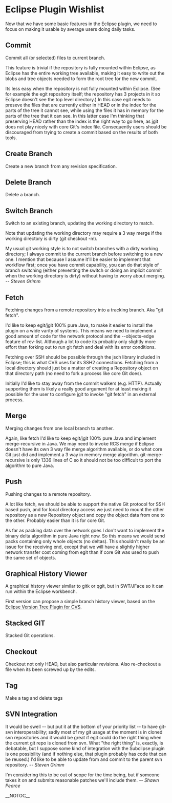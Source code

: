 = Eclipse Plugin Wishlist =

Now that we have some basic features in the Eclipse plugin, we need to focus on making it usable by average users doing daily tasks.

== Commit ==

Commit all (or selected) files to current branch.

This feature is trivial if the repository is fully mounted within Eclipse, as Eclipse has the entire working tree available, making it easy to write out the blobs and tree objects needed to form the root tree for the new commit.

Its less easy when the repository is not fully mounted within Eclipse.  (See for example the egit repository itself;
the repository has 3 projects in it so Eclipse doesn't see the top level directory.)  In this case egit needs to
preseve the files that are currently either in HEAD or in the index for the parts of the tree it cannot see, while
using the files it has in memory for the parts of the tree that it can see.  In this latter case I'm thinking that
preserving HEAD rather than the index is the right way to go here, as jgit does not play nicely with core Git's
index file.  Consequently users should be discouraged from trying to create a commit based on the results of
both tools.

== Create Branch ==

Create a new branch from any revision specification.

== Delete Branch ==

Delete a branch.

== Switch Branch ==

Switch to an existing branch, updating the working directory to match.

Note that updating the working directory may require a 3 way merge if the working directory is dirty
(git checkout -m).

My usual git working style is to not switch branches with a dirty               
working directory; I always commit to the current branch before                 
switching to a new one. I mention that because I assume it'll be easier         
to implement that workflow first; once you have commit capability, you          
can do that style of branch switching (either preventing the switch or          
doing an implicit commit when the working directory is dirty) without           
having to worry about merging. <i>-- Steven Grimm</i>

== Fetch ==

Fetching changes from a remote repository into a tracking branch.  Aka "git fetch".

I'd like to keep egit/jgit 100% pure Java, to make it easier to install the plugin on a wide varity of systems.  This
means we need to implement a good amount of code for the network protocol and the --objects-edge feature of rev-list.
Although a lot to code its probably only slightly more effort than forking out to run git fetch and deal with its
error conditions.

Fetching over SSH should be possible through the jsch library included in Eclipse; this is what CVS uses for its
SSH2 connections.  Fetching from a local directory should just be a matter of creating a Repository object on that
directory path (no need to fork a process like core Git does).

Initially I'd like to stay away from the commit walkers (e.g. HTTP).  Actually supporting them is likely a really
good argument for at least making it possible for the user to configure jgit to invoke "git fetch" in an external
process.

== Merge ==

Merging changes from one local branch to another.

Again, like fetch I'd like to keep egit/jgit 100% pure Java and implement merge-recursive in Java.  We may need to
invoke RCS merge if Eclipse doesn't have its own 3 way file merge algorithm available, or do what core Git just
did and implement a 3 way in memory merge algorithm.  git-merge-recursive is only 1336 lines of C so it should not
be too difficult to port the algorithm to pure Java.

== Push ==

Pushing changes to a remote repository.

A lot like fetch, we should be able to support the native Git protocol for SSH based push, and for local directory
access we just need to mount the other repository as a new Repository object and copy the object data from one
to the other.  Probably easier than it is for core Git.

As far as packing data over the network goes I don't want to implement the binary delta algorithm in pure Java
right now.  So this means we would send packs containing only whole objects (no deltas).  This shouldn't really
be an issue for the receiving end, except that we will have a slightly higher network transfer cost coming from
egit than if core Git was used to push the same set of objects.

== Graphical History Viewer ==

A graphical history viewer similar to gitk or qgit, but in SWT/JFace so it can run within the Eclipse
workbench.

First version can propose a simple branch history viewer, based on the [http://versiontree.sourceforge.net/ Eclipse Version Tree Plugin for CVS].

== Stacked GIT ==

Stacked Git operations. 

== Checkout ==

Checkout not only HEAD, but also particular revisions.  Also re-checkout a file when its been screwed up by the edits.

== Tag ==

Make a tag and delete tags

== SVN Integration ==

It would be swell -- but put it at the bottom of your
priority list -- to have git-svn interoperability; sadly most of my git
usage at the moment is in cloned svn repositories and it would be great
if egit could do the right thing when the current git repo is cloned
from svn. What "the right thing" is, exactly, is debatable, but I
suppose some kind of integration with the Subclipse plugin is one
possibility (and if nothing else, that plugin probably has code that can
be reused.) I'd like to be able to update from and commit to the parent
svn repository. <i>-- Steven Grimm</i>

I'm considering this to be out of scope for the time being, but if someone takes it on and submits reasonable patches we'll include them. <i>-- Shawn Pearce</i>

__NOTOC__